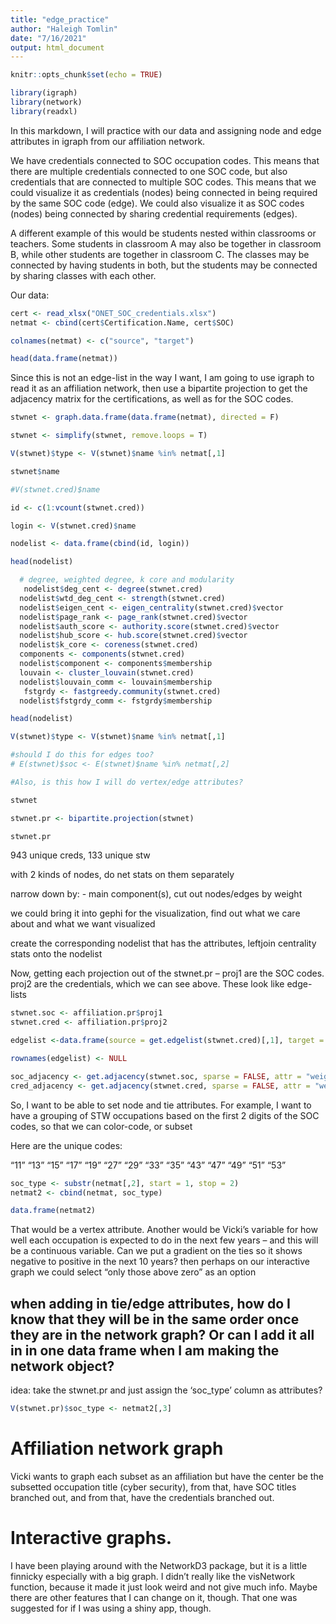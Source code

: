 ```yaml
---
title: "edge_practice"
author: "Haleigh Tomlin"
date: "7/16/2021"
output: html_document
---
```


```r
knitr::opts_chunk$set(echo = TRUE)
```

```r
library(igraph)
library(network)
library(readxl)
```

In this markdown, I will practice with our data and assigning node and edge attributes in igraph from our affiliation network.

We have credentials connected to SOC occupation codes.  This means that there are multiple credentials connected to one SOC code, but also credentials that are connected to multiple SOC codes.  This means that we could visualize it as credentials (nodes) being connected in being required by the same SOC code (edge).  We could also visualize it as SOC codes (nodes) being connected by sharing credential requirements (edges).

A different example of this would be students nested within classrooms or teachers. Some students in classroom A may also be together in classroom B, while other students are together in classroom C.  The classes may be connected by having students in both, but the students may be connected by sharing classes with each other.

Our data:

```r
cert <- read_xlsx("ONET_SOC_credentials.xlsx")
netmat <- cbind(cert$Certification.Name, cert$SOC)
```
```r
colnames(netmat) <- c("source", "target")
```


```r
head(data.frame(netmat))
```

Since this is not an edge-list in the way I want, I am going to use igraph to read it as an affiliation network, then use a bipartite projection to get the adjacency matrix for the certifications, as well as for the SOC codes.

```r
stwnet <- graph.data.frame(data.frame(netmat), directed = F)

```

```r
stwnet <- simplify(stwnet, remove.loops = T)
```

```r
V(stwnet)$type <- V(stwnet)$name %in% netmat[,1]
```

```r
stwnet$name
```

```r
#V(stwnet.cred)$name
```

```r
id <- c(1:vcount(stwnet.cred))
```

```r
login <- V(stwnet.cred)$name
```

```r
nodelist <- data.frame(cbind(id, login))
```


```r
head(nodelist)
```

```r
  # degree, weighted degree, k core and modularity
   nodelist$deg_cent <- degree(stwnet.cred)
  nodelist$wtd_deg_cent <- strength(stwnet.cred)
  nodelist$eigen_cent <- eigen_centrality(stwnet.cred)$vector
  nodelist$page_rank <- page_rank(stwnet.cred)$vector
  nodelist$auth_score <- authority.score(stwnet.cred)$vector
  nodelist$hub_score <- hub.score(stwnet.cred)$vector
  nodelist$k_core <- coreness(stwnet.cred)
  components <- components(stwnet.cred)
  nodelist$component <- components$membership
  louvain <- cluster_louvain(stwnet.cred)
  nodelist$louvain_comm <- louvain$membership
   fstgrdy <- fastgreedy.community(stwnet.cred)
  nodelist$fstgrdy_comm <- fstgrdy$membership
```

```r
head(nodelist)
```


```r
V(stwnet)$type <- V(stwnet)$name %in% netmat[,1]

#should I do this for edges too?
# E(stwnet)$soc <- E(stwnet)$name %in% netmat[,2]

#Also, is this how I will do vertex/edge attributes?
```

```r
stwnet
```



```r
stwnet.pr <- bipartite.projection(stwnet)
```

```r
stwnet.pr
```

943 unique creds, 133 unique stw

with 2 kinds of nodes, do net stats on them separately

narrow down by: - main component(s), cut out nodes/edges by weight 

we could bring it into gephi for the visualization, find out what we care about and what we want visualized

create the corresponding nodelist that has the attributes, leftjoin centrality stats onto the nodelist

Now, getting each projection out of the stwnet.pr -- proj1 are the SOC codes.  proj2 are the credentials, which we can see above.  These look like edge-lists

```r
stwnet.soc <- affiliation.pr$proj1
stwnet.cred <- affiliation.pr$proj2
```

```r
edgelist <-data.frame(source = get.edgelist(stwnet.cred)[,1], target = get.edgelist(stwnet.cred)[,2])
```

```r
rownames(edgelist) <- NULL
```


```r
soc_adjacency <- get.adjacency(stwnet.soc, sparse = FALSE, attr = "weight")
cred_adjacency <- get.adjacency(stwnet.cred, sparse = FALSE, attr = "weight")
```

So, I want to be able to set node and tie attributes.  For example, I want to have a grouping of STW occupations based on the first 2 digits of the SOC codes, so that we can color-code, or subset

Here are the unique codes:

"11" "13" "15" "17" "19" "27" "29" "33" "35" "43" "47" "49" "51" "53"

```r
soc_type <- substr(netmat[,2], start = 1, stop = 2)
netmat2 <- cbind(netmat, soc_type)
```

```r
data.frame(netmat2)
```

That would be a vertex attribute.  Another would be Vicki's variable for how well each occupation is expected to do in the next few years -- and this will be a continuous variable.  Can we put a gradient on the ties so it shows negative to positive in the next 10 years?  then perhaps on our interactive graph we could select "only those above zero" as an option



## when adding in tie/edge attributes, how do I know that they will be in the same order once they are in the network graph?  Or can I add it all in in one data frame when I am making the network object?

idea: take the stwnet.pr and just assign the 'soc_type' column as attributes?

```r
V(stwnet.pr)$soc_type <- netmat2[,3]
```




# Affiliation network graph

Vicki wants to graph each subset as an affiliation but have the center be the subsetted occupation title (cyber security), from that, have SOC titles branched out, and from that, have the credentials branched out.


# Interactive graphs.

I have been playing around with the NetworkD3 package, but it is a little finnicky especially with a big graph.  I didn't really like the visNetwork function, because it made it just look weird and not give much info.  Maybe there are other features that I can change on it, though.  That one was suggested for if I was using a shiny app, though.
